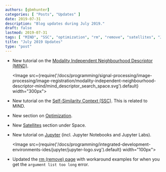 ```yaml
---
authors: [gbmhunter]
categories: [ "Posts", "Updates" ]
date: 2019-07-31
description: "Blog updates during July 2019."
draft: false
lastmod: 2019-07-31
tags: [ "MIND", "SSC", "optimization", "rm", "remove", "satellites", "Jupyter" ]
title: "July 2019 Updates"
type: "post"
---
```


* New tutorial on the [Modality Independent Neighbourhood Descriptor (MIND)](/programming/signal-processing/image-processing/image-registration/modality-independent-neighbourhood-descriptor-mind).

    <Image src={require('/docs/programming/signal-processing/image-processing/image-registration/modality-independent-neighbourhood-descriptor-mind/mind_descriptor_search_space.svg').default} width="300px"></Image>

* New tutorial on the [Self-Similarity Context (SSC)](/programming/signal-processing/image-processing/image-registration/self-similarity-context-ssc). This is related to MIND.

* New section on [Optimization](/programming/algorithms-and-data-structures/optimization).

* New [Satellites](/space/satellites) section under Space.

* New tutorial on [Jupyter](/programming/integrated-development-environments-ides/jupyter) (incl. Jupyter Notebooks and Jupyter Labs).

    <Image src={require('/docs/programming/integrated-development-environments-ides/jupyter/jupyter-logo.svg').default} width="100px"></Image>  

* Updated the [rm (remove) page](/programming/operating-systems/linux/programs/rm-remove) with workaround examples for when you get the `argument list too long` error.